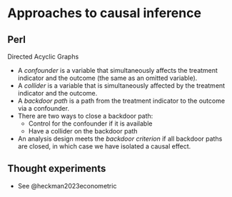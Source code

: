 # Approaches to causal inference

## Perl

Directed Acyclic Graphs

- A *confounder* is a variable that simultaneously affects the treatment indicator and the outcome (the same as an omitted variable).
- A *collider* is a variable that is simultaneously affected by the treatment indicator and the outcome.
- A *backdoor path* is a path from the treatment indicator to the outcome via a confounder.
- There are two ways to close a backdoor path:
  - Control for the confounder if it is available
  - Have a collider on the backdoor path
- An analysis design meets the *backdoor criterion* if all backdoor paths are closed, in which case we have isolated a causal effect.


## Thought experiments

- See @heckman2023econometric